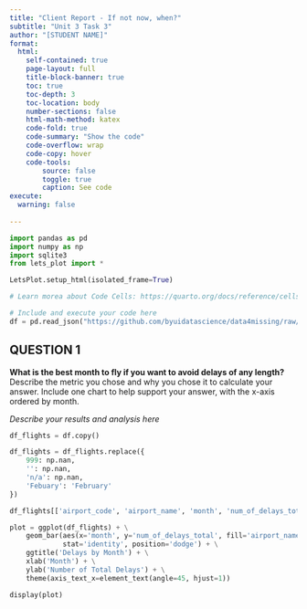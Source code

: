 ```yaml
---
title: "Client Report - If not now, when?"
subtitle: "Unit 3 Task 3"
author: "[STUDENT NAME]"
format:
  html:
    self-contained: true
    page-layout: full
    title-block-banner: true
    toc: true
    toc-depth: 3
    toc-location: body
    number-sections: false
    html-math-method: katex
    code-fold: true
    code-summary: "Show the code"
    code-overflow: wrap
    code-copy: hover
    code-tools:
        source: false
        toggle: true
        caption: See code
execute: 
  warning: false
    
---
```


```python
import pandas as pd 
import numpy as np
import sqlite3
from lets_plot import *

LetsPlot.setup_html(isolated_frame=True)
```


```python
# Learn morea about Code Cells: https://quarto.org/docs/reference/cells/cells-jupyter.html

# Include and execute your code here
df = pd.read_json("https://github.com/byuidatascience/data4missing/raw/master/data-raw/flights_missing/flights_missing.json")
```

## QUESTION 1

__What is the best month to fly if you want to avoid delays of any length?__ Describe the metric you chose and why you chose it to calculate your answer. Include one chart to help support your answer, with the x-axis ordered by month.

_Describe your results and analysis here_

```python

df_flights = df.copy()

df_flights = df_flights.replace({
    999: np.nan,
    '': np.nan,
    'n/a': np.nan, 
    'Febuary': 'February'
})

df_flights[['airport_code', 'airport_name', 'month', 'num_of_delays_total', 'minutes_delayed_total']]

plot = ggplot(df_flights) + \
    geom_bar(aes(x='month', y='num_of_delays_total', fill='airport_name'), 
             stat='identity', position='dodge') + \
    ggtitle('Delays by Month') + \
    xlab('Month') + \
    ylab('Number of Total Delays') + \
    theme(axis_text_x=element_text(angle=45, hjust=1))

display(plot)

```

